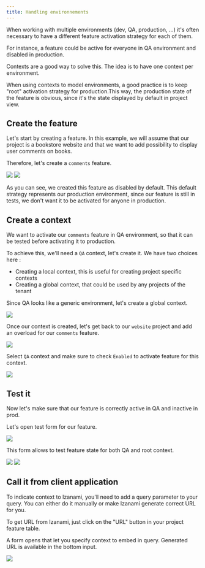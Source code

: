 ```yaml
---
title: Handling environnements
---
```



When working with multiple environments (dev, QA, production, ...) it's often necessary to have a different feature activation strategy for each of them.

For instance, a feature could be active for everyone in QA environment and disabled in production.

Contexts are a good way to solve this. The idea is to have one context per environment.

<Note>
  When using contexts to model environments, a good practice is to keep "root"
  activation strategy for production.This way, the production state of the
  feature is obvious, since it's the state displayed by default in project view.
</Note>

## Create the feature

Let's start by creating a feature. In this example, we will assume that our project is a bookstore website
and that we want to add possibility to display user comments on books.

Therefore, let's create a `comments` feature.

<img src={featureForm} />
<img src={feature} />

As you can see, we created this feature as disabled by default.
This default strategy represents our production environment, since our feature is still in tests, we don't want it to be activated for anyone in production.

## Create a context

We want to activate our `comments` feature in QA environment, so that it can be tested before activating it to production.

To achieve this, we'll need a `QA` context, let's create it. We have two choices here :

- Creating a local context, this is useful for creating project specific contexts
- Creating a global context, that could be used by any projects of the tenant

Since QA looks like a generic environment, let's create a global context.

<img src={contextCreation} />

Once our context is created, let's get back to our `website` project and add an overload for our `comments` feature.

<img src={featureOverloads} />

Select `QA` context and make sure to check `Enabled` to activate feature for this context.

<img src={overloadCreation} />

## Test it

Now let's make sure that our feature is correctly active in QA and inactive in prod.

Let's open test form for our feature.

<img src={hoverTest} />

This form allows to test feature state for both QA and root context.

<img src={prodInactive} />

<img src={qaActive} />

## Call it from client application

To indicate context to Izanami, you'll need to add a query parameter to your query. You can either do it manually or make Izanami generate correct URL for you.

To get URL from Izanami, just click on the "URL" button in your project feature table.

A form opens that let you specify context to embed in query. Generated URL is available in the bottom input.

<img src={linkGenerator} />
